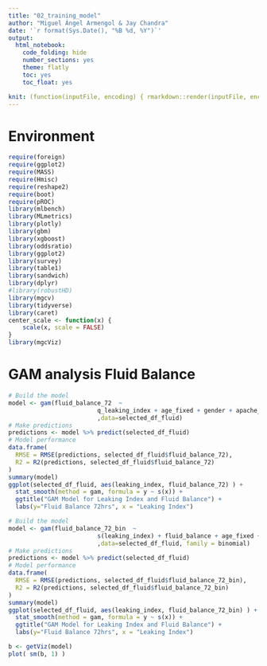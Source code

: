 ```yaml
---
title: "02_training_model"
author: "Miguel Ángel Armengol & Jay Chandra"
date: '`r format(Sys.Date(), "%B %d, %Y")`'
output:
  html_notebook:
    code_folding: hide
    number_sections: yes
    theme: flatly
    toc: yes
    toc_float: yes

knit: (function(inputFile, encoding) { rmarkdown::render(inputFile, encoding = encoding, output_file = paste0(substr(inputFile,1,nchar(inputFile)-4)," ",Sys.Date(),'.html')) })
---
```



# Environment

```r
require(foreign)
require(ggplot2)
require(MASS)
require(Hmisc)
require(reshape2)
require(boot)
require(pROC)
library(mlbench)
library(MLmetrics)
library(plotly)
library(gbm)
library(xgboost)
library(oddsratio)
library(ggplot2)
library(survey)
library(table1)
library(sandwich)
library(dplyr)
#library(robustHD)
library(mgcv)
library(tidyverse)
library(caret)
center_scale <- function(x) {
    scale(x, scale = FALSE)
}
library(mgcViz)
```

# GAM analysis Fluid Balance

```r
# Build the model
model <- gam(fluid_balance_72  ~
                         q_leaking_index + age_fixed + gender + apache_iv + final_charlson_score
                         ,data=selected_df_fluid) 
# Make predictions
predictions <- model %>% predict(selected_df_fluid)
# Model performance
data.frame(
  RMSE = RMSE(predictions, selected_df_fluid$fluid_balance_72),
  R2 = R2(predictions, selected_df_fluid$fluid_balance_72)
)
summary(model)
ggplot(selected_df_fluid, aes(leaking_index, fluid_balance_72) ) +
  stat_smooth(method = gam, formula = y ~ s(x)) +
  ggtitle("GAM Model for Leaking Index and Fluid Balance") +
  labs(y="Fluid Balance 72hrs", x = "Leaking Index")
```

```r
# Build the model
model <- gam(fluid_balance_72_bin  ~
                         s(leaking_index) + fluid_balance + age_fixed + gender + apache_iv + final_charlson_score
                         ,data=selected_df_fluid, family = binomial)
# Make predictions
predictions <- model %>% predict(selected_df_fluid)
# Model performance
data.frame(
  RMSE = RMSE(predictions, selected_df_fluid$fluid_balance_72_bin),
  R2 = R2(predictions, selected_df_fluid$fluid_balance_72_bin)
)
summary(model)
ggplot(selected_df_fluid, aes(leaking_index, fluid_balance_72_bin) ) +
  stat_smooth(method = gam, formula = y ~ s(x)) +
  ggtitle("GAM Model for Leaking Index and Fluid Balance") +
  labs(y="Fluid Balance 72hrs", x = "Leaking Index")

b <- getViz(model)
plot( sm(b, 1) )
```